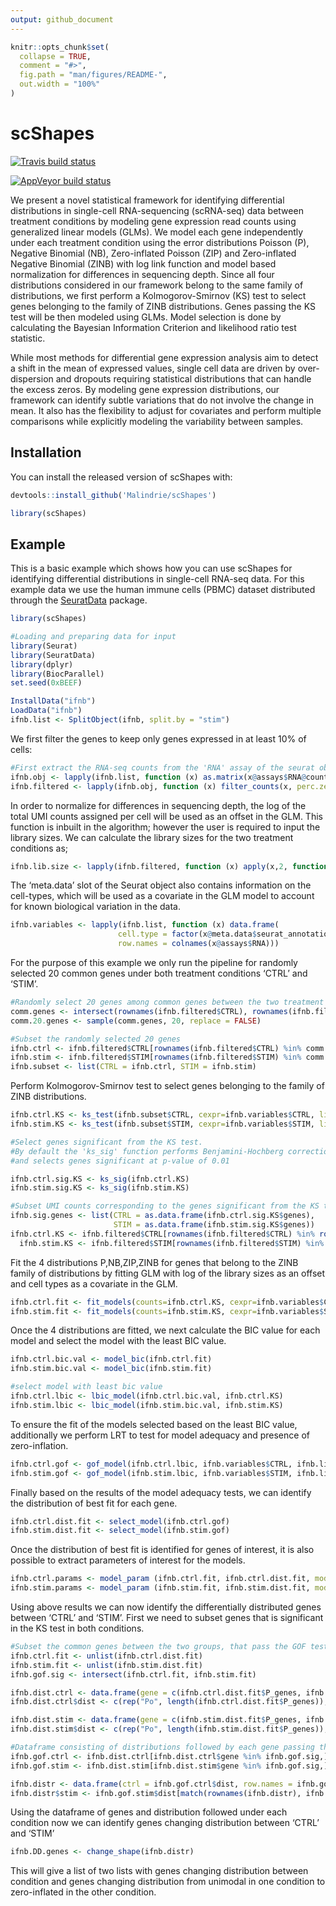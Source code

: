 ```yaml
---
output: github_document
---
```


<!-- README.md is generated from README.Rmd. Please edit that file -->

```r
knitr::opts_chunk$set(
  collapse = TRUE,
  comment = "#>",
  fig.path = "man/figures/README-",
  out.width = "100%"
)
```

# scShapes

<!-- badges: start -->
[![Travis build status](https://travis-ci.com/Malindrie/scShapes.svg?branch=master)](https://travis-ci.com/Malindrie/scShapes)

[![AppVeyor build status](https://ci.appveyor.com/api/projects/status/github/Malindrie/scShapes?branch=master&svg=true)](https://ci.appveyor.com/project/Malindrie/scShapes)
<!-- badges: end -->

We present a novel statistical framework for identifying differential distributions in single-cell RNA-sequencing (scRNA-seq) data between treatment conditions by modeling gene expression read counts using generalized linear models (GLMs). We model each gene independently under each treatment condition using the error distributions Poisson (P), Negative Binomial (NB), Zero-inflated Poisson (ZIP) and Zero-inflated Negative Binomial (ZINB) with log link function and model based normalization for differences in sequencing depth. Since all four distributions considered in our framework belong to the same family of distributions, we first perform a Kolmogorov-Smirnov (KS) test to select genes belonging to the family of ZINB distributions. Genes passing the KS test will be then modeled using GLMs.  Model selection is done by calculating the Bayesian Information Criterion and likelihood ratio test statistic. 

While most methods for differential gene expression analysis aim to detect a shift in the mean of expressed values, single cell data are driven by over-dispersion and dropouts requiring statistical distributions that can handle the excess zeros. By modeling gene expression distributions, our framework can identify subtle variations that do not involve the change in mean. It also has the flexibility to adjust for covariates and perform multiple comparisons while explicitly modeling the variability between samples.

## Installation

You can install the released version of scShapes with:

```r
devtools::install_github('Malindrie/scShapes')
```
```r
library(scShapes)
```

## Example

This is a basic example which shows how you can use scShapes for identifying differential distributions in single-cell RNA-seq data. For this example data we use the human immune cells (PBMC) dataset distributed through the [SeuratData](https://github.com/satijalab/seurat-data) package. 

```r
library(scShapes)

#Loading and preparing data for input 
library(Seurat)
library(SeuratData)
library(dplyr)
library(BiocParallel)
set.seed(0xBEEF)

InstallData("ifnb")
LoadData("ifnb")
ifnb.list <- SplitObject(ifnb, split.by = "stim")
```

We first filter the genes to keep only genes expressed in at least 10% of cells:

```r

#First extract the RNA-seq counts from the 'RNA' assay of the seurat object
ifnb.obj <- lapply(ifnb.list, function (x) as.matrix(x@assays$RNA@counts))
ifnb.filtered <- lapply(ifnb.obj, function (x) filter_counts(x, perc.zero = 0.1))
```

In order to normalize for differences in sequencing depth, the log of the total UMI counts assigned per cell will be used as an offset in the GLM. This function is inbuilt in the algorithm; however the user is required to input the library sizes. We can calculate the library sizes for the two treatment conditions as;   

```r
ifnb.lib.size <- lapply(ifnb.filtered, function (x) apply(x,2, function(y) sum(y)))
```

The 'meta.data' slot of the Seurat object also contains information on the cell-types, which will be used as a covariate in the GLM model to account for known biological variation in the data.

```r
ifnb.variables <- lapply(ifnb.list, function (x) data.frame(
                        cell.type = factor(x@meta.data$seurat_annotations),
                        row.names = colnames(x@assays$RNA)))
```

For the purpose of this example we only run the pipeline for randomly selected 20 common genes under both treatment conditions 'CTRL' and 'STIM'.

```r

#Randomly select 20 genes among common genes between the two treatment conditions
comm.genes <- intersect(rownames(ifnb.filtered$CTRL), rownames(ifnb.filtered$STIM))
comm.20.genes <- sample(comm.genes, 20, replace = FALSE)

#Subset the randomly selected 20 genes
ifnb.ctrl <- ifnb.filtered$CTRL[rownames(ifnb.filtered$CTRL) %in% comm.20.genes,]
ifnb.stim <- ifnb.filtered$STIM[rownames(ifnb.filtered$STIM) %in% comm.20.genes,]
ifnb.subset <- list(CTRL = ifnb.ctrl, STIM = ifnb.stim)

```

Perform Kolmogorov-Smirnov test to select genes belonging to the family of ZINB distributions.

```r
ifnb.ctrl.KS <- ks_test(ifnb.subset$CTRL, cexpr=ifnb.variables$CTRL, lib.size=ifnb.lib.size$CTRL, BPPARAM=SnowParam(workers=4,type="SOCK"))
ifnb.stim.KS <- ks_test(ifnb.subset$STIM, cexpr=ifnb.variables$STIM, lib.size=ifnb.lib.size$STIM, BPPARAM=SnowParam(workers=4,type="SOCK"))

#Select genes significant from the KS test.
#By default the 'ks_sig' function performs Benjamini-Hochberg correction for multiple hypothese testing
#and selects genes significant at p-value of 0.01

ifnb.ctrl.sig.KS <- ks_sig(ifnb.ctrl.KS)
ifnb.stim.sig.KS <- ks_sig(ifnb.stim.KS)

#Subset UMI counts corresponding to the genes significant from the KS test
ifnb.sig.genes <- list(CTRL = as.data.frame(ifnb.ctrl.sig.KS$genes),
                       STIM = as.data.frame(ifnb.stim.sig.KS$genes))
ifnb.ctrl.KS <- ifnb.filtered$CTRL[rownames(ifnb.filtered$CTRL) %in% rownames(ifnb.sig.genes$CTRL),]
  ifnb.stim.KS <- ifnb.filtered$STIM[rownames(ifnb.filtered$STIM) %in% rownames(ifnb.sig.genes$STIM),]
```

Fit the 4 distributions P,NB,ZIP,ZINB for genes that belong to the ZINB family of distributions by fitting GLM with log of the library sizes as an offset and cell types as a covariate in the GLM.

```r
ifnb.ctrl.fit <- fit_models(counts=ifnb.ctrl.KS, cexpr=ifnb.variables$CTRL, lib.size=ifnb.lib.size$CTRL, BPPARAM=SnowParam(workers=4,type="SOCK"))
ifnb.stim.fit <- fit_models(counts=ifnb.stim.KS, cexpr=ifnb.variables$STIM, lib.size=ifnb.lib.size$STIM, BPPARAM=SnowParam(workers=4,type="SOCK"))
```

Once the 4 distributions are fitted, we next calculate the BIC value for each model and select the model with the least BIC value.

```r
ifnb.ctrl.bic.val <- model_bic(ifnb.ctrl.fit)
ifnb.stim.bic.val <- model_bic(ifnb.stim.fit)

#select model with least bic value
ifnb.ctrl.lbic <- lbic_model(ifnb.ctrl.bic.val, ifnb.ctrl.KS)
ifnb.stim.lbic <- lbic_model(ifnb.stim.bic.val, ifnb.stim.KS)
```

To ensure the fit of the models selected based on the least BIC value, additionally we perform LRT to test for model adequacy and presence of zero-inflation.

```r
ifnb.ctrl.gof <- gof_model(ifnb.ctrl.lbic, ifnb.variables$CTRL, ifnb.lib.size$CTRL, BPPARAM=SerialParam())
ifnb.stim.gof <- gof_model(ifnb.stim.lbic, ifnb.variables$STIM, ifnb.lib.size$STIM, BPPARAM=SerialParam())
```

Finally based on the results of the model adequacy tests, we can identify the distribution of best fit for each gene. 

```r
ifnb.ctrl.dist.fit <- select_model(ifnb.ctrl.gof)
ifnb.stim.dist.fit <- select_model(ifnb.stim.gof)
```

Once the distribution of best fit is identified for genes of interest, it is also possible to extract parameters of interest for the models.

```r
ifnb.ctrl.params <- model_param (ifnb.ctrl.fit, ifnb.ctrl.dist.fit, model=NULL)
ifnb.stim.params <- model_param (ifnb.stim.fit, ifnb.stim.dist.fit, model=NULL)
```

Using above results we can now identify the differentially distributed genes between 'CTRL' and 'STIM'. First we need to subset genes that is significant in the KS test in both conditions.  

```r
#Subset the common genes between the two groups, that pass the GOF test
ifnb.ctrl.fit <- unlist(ifnb.ctrl.dist.fit)
ifnb.stim.fit <- unlist(ifnb.stim.dist.fit)
ifnb.gof.sig <- intersect(ifnb.ctrl.fit, ifnb.stim.fit)

ifnb.dist.ctrl <- data.frame(gene = c(ifnb.ctrl.dist.fit$P_genes, ifnb.ctrl.dist.fit$NB_genes, ifnb.ctrl.dist.fit$ZIP_genes, ifnb.ctrl.dist.fit$ZINB_genes))
ifnb.dist.ctrl$dist <- c(rep("Po", length(ifnb.ctrl.dist.fit$P_genes)), rep("NB", length(ifnb.ctrl.dist.fit$NB_genes)), rep("ZIP", length(ifnb.ctrl.dist.fit$ZIP_genes)), rep("ZINB", length(ifnb.ctrl.dist.fit$ZINB_genes)))

ifnb.dist.stim <- data.frame(gene = c(ifnb.stim.dist.fit$P_genes, ifnb.stim.dist.fit$NB_genes, ifnb.stim.dist.fit$ZIP_genes, ifnb.stim.dist.fit$ZINB_genes))
ifnb.dist.stim$dist <- c(rep("Po", length(ifnb.stim.dist.fit$P_genes)), rep("NB", length(ifnb.stim.dist.fit$NB_genes)), rep("ZIP", length(ifnb.stim.dist.fit$ZIP_genes)), rep("ZINB", length(ifnb.stim.dist.fit$ZINB_genes)))

#Dataframe consisting of distributions followed by each gene passing the KS test
ifnb.gof.ctrl <- ifnb.dist.ctrl[ifnb.dist.ctrl$gene %in% ifnb.gof.sig,]
ifnb.gof.stim <- ifnb.dist.stim[ifnb.dist.stim$gene %in% ifnb.gof.sig,]

ifnb.distr <- data.frame(ctrl = ifnb.gof.ctrl$dist, row.names = ifnb.gof.ctrl$gene)
ifnb.distr$stim <- ifnb.gof.stim$dist[match(rownames(ifnb.distr), ifnb.gof.stim$gene)]
```

Using the dataframe of genes and distribution followed under each condition now we can identify genes changing distribution between 'CTRL' and 'STIM'

```r
ifnb.DD.genes <- change_shape(ifnb.distr)
```
This will give a list of two lists with genes changing distribution between condition and genes changing distribution from unimodal in one condition to zero-inflated in the other condition.  

